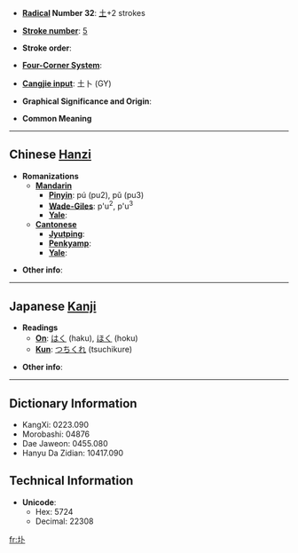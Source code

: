 * '''[[Wiktionary:Chinese radical index| Radical]] Number 32''': [[Wiktionary:Chinese radical index 土|土]]+2 strokes

* '''[[Wiktionary:Chinese total strokes index|Stroke number]]''': [[Wiktionary:Chinese total strokes index 5|5]]

* '''Stroke order''': 

* '''[[Wiktionary:Chinese four corner index|Four-Corner System]]''': 

* '''[[Wiktionary:Chinese Cangjie index|Cangjie input]]''': 土卜 (GY)

* '''Graphical Significance and Origin''': 

* '''Common Meaning'''

----

== Chinese [[Hanzi]] ==

* '''Romanizations'''
** '''[[Mandarin]]'''
*** '''[[Pinyin]]''': pú (pu2), pǔ (pu3)
*** '''[[Wade-Giles]]''': p'u<sup>2</sup>, p'u<sup>3</sup>
*** '''[[Yale]]''': 
** '''[[Cantonese]]'''
*** '''[[Jyutping]]''':
*** '''[[Penkyamp]]''': 
*** '''[[Yale]]''': 

* '''Other info''': 

----

== Japanese [[Kanji]] ==

* '''Readings'''
** '''[[On]]''': [[はく]] (haku), [[ほく]] (hoku)
** '''[[Kun]]''': [[つちくれ]] (tsuchikure)

* '''Other info''':  

----

== Dictionary Information ==

* KangXi: 0223.090
* Morobashi: 04876
* Dae Jaweon: 0455.080
* Hanyu Da Zidian: 10417.090

== Technical Information ==

* '''Unicode''':
** Hex: 5724
** Decimal: 22308

[[fr:圤]]